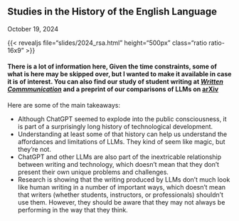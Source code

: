
## Studies in the History of the English Language

October 19, 2024

{{< revealjs file="slides/2024_rsa.html" height="500px" class="ratio ratio-16x9" >}}

#### There is a lot of information here, Given the time constraints, some of what is here may be skipped over, but I wanted to make it available in case it is of interest. You can also find our study of student writing at [*Written Commmunication*](https://doi.org/10.1177/07410883241263528) and a preprint of our comparisons of LLMs on [arXiv](https://arxiv.org/abs/2410.16107)

Here are some of the main takeaways:

* Although ChatGPT seemed to explode into the public consciousness, it is part of a surprisingly long history of technological development.
* Understanding at least some of that history can help us understand the affordances and limitations of LLMs. They kind of seem like magic, but they're not. 
* ChatGPT and other LLMs are also part of the inextricable relationship between writing and technology, which doesn't mean that they don't present their own unique problems and challenges.
* Research is showing that the writing produced by LLMs don't much look like human writing in a number of important ways, which doesn't mean that writers (whether students, instructors, or professionals) shouldn't use them. However, they should be aware that they may not always be performing in the way that they think.
